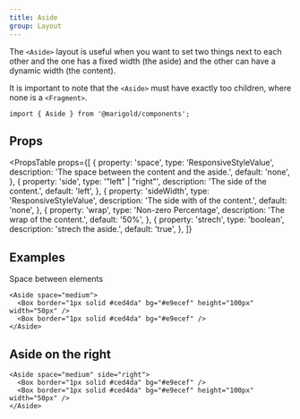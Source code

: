 ```yaml
---
title: Aside
group: Layout
---
```


The `<Aside>` layout is useful when you want to set two things next to each other and the one has a fixed width (the aside) and the other can have a dynamic width (the content).

It is important to note that the `<Aside>` must have exactly too children, where none is a `<Fragment>`.

<Demo>
  <Aside space="medium-1">
    <Box border="1px solid #ced4da" bg="#e9ecef" height="100px" width="50px" />
    <Box border="1px solid #ced4da" bg="#e9ecef" />
  </Aside>
</Demo>

```tsx onlyCode
import { Aside } from '@marigold/components';
```

## Props

<PropsTable
  props={[
    {
      property: 'space',
      type: 'ResponsiveStyleValue<string>',
      description: 'The space between the content and the aside.',
      default: 'none',
    },
    {
      property: 'side',
      type: '"left" | "right"',
      description: 'The side of the content.',
      default: 'left',
    },
    {
      property: 'sideWidth',
      type: 'ResponsiveStyleValue<string>',
      description: 'The side with of the content.',
      default: 'none',
    },
    {
      property: 'wrap',
      type: 'Non-zero Percentage',
      description: 'The wrap of the content.',
      default: '50%',
    },
    {
      property: 'strech',
      type: 'boolean',
      description: 'strech the aside.',
      default: 'true',
    },
  ]}
></PropsTable>

## Examples

Space between elements

```tsx
<Aside space="medium">
  <Box border="1px solid #ced4da" bg="#e9ecef" height="100px" width="50px" />
  <Box border="1px solid #ced4da" bg="#e9ecef" />
</Aside>
```

## Aside on the right

```tsx
<Aside space="medium" side="right">
  <Box border="1px solid #ced4da" bg="#e9ecef" />
  <Box border="1px solid #ced4da" bg="#e9ecef" height="100px" width="50px" />
</Aside>
```
